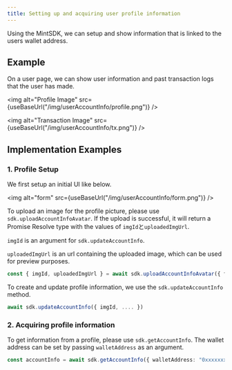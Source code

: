 ```yaml
---
title: Setting up and acquiring user profile information
---
```



Using the MintSDK, we can setup and show information that is linked to the users wallet address.

## Example

On a user page, we can show user information and past transaction logs that the user has made.

<img alt="Profile Image" src={useBaseUrl("/img/userAccountInfo/profile.png")} />

<img alt="Transaction Image" src={useBaseUrl("/img/userAccountInfo/tx.png")} />

## Implementation Examples

### 1. Profile Setup

We first setup an initial UI like below.

<img alt="form" src={useBaseUrl("/img/userAccountInfo/form.png")} />

To upload an image for the profile picture, please use `sdk.uploadAccountInfoAvatar`.
If the upload is successful, it will return a Promise Resolve type with the values of `imgId`と`uploadedImgUrl`.

`imgId` is an argument for `sdk.updateAccountInfo`.

`uploadedImgUrl` is an url containing the uploaded image, which can be used for preview purposes.

```typescript
const { imgId, uploadedImgUrl } = await sdk.uploadAccountInfoAvatar({ file });
```

To create and update profile information, we use the `sdk.updateAccountInfo` method.

```typescript
await sdk.updateAccountInfo({ imgId, .... })
```

### 2. Acquiring profile information

To get information from a profile, please use `sdk.getAccountInfo`. The wallet address can be set by passing `walletAddress` as an argument.

```typescript
const accountInfo = await sdk.getAccountInfo({ walletAddress: "0xxxxxxxx" });
```
